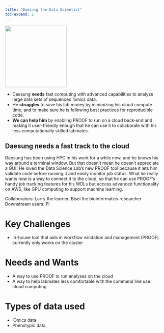 ```yaml
---
title: "Daesung the Data Scientist"
toc-expand: 2
---
```


::: grid
::: {.g-col-12 .g-col-xl-3}
<img src="https://seankross.com/headshot/sean-kross.png" width="200" height="200"/>
:::

::: {.g-col-12 .g-col-xl-8}
-   Daesung **needs** fast computing with advanced capabilities to analyze large data sets of sequenced 'omics data.
-   He **struggles** to save his lab money by minimizing his cloud compute time, and to make sure he is following best practices for reproducible code.
-   **We can help him** by enabling PROOF to run on a cloud back-end and making it user-friendly enough that he can use it to collaborate with his less computationally skilled labmates.
:::
:::

::: lightblue-highlight
## Daesung needs a fast track to the cloud

Daesung has been using HPC in his work for a while now, and he knows his way around a terminal window. But that doesn't mean he doesn't appreciate a GUI! He loved the Data Science Lab's new PROOF tool because it lets him validate code before running it and easily monitor job status. What he really wants now is a way to connect it to the cloud, so that he can use PROOF's handy job tracking features for his WDLs but access advanced functionality on AWS, like GPU computing to support machine learning.
:::

::: darkblue-highlight
Collaborators: Larry the learner, Bisei the bioinformatics researcher Downstream users: PI
:::


# Key Challenges

-   In-house tool that aids in workflow validation and management (PROOF) currently only works on the cluster

# Needs and Wants

-   A way to use PROOF to run analyses on the cloud
-   A way to help labmates less comfortable with the command line use cloud computing


# Types of data used
-   'Omics data
-   Phenotypic data
